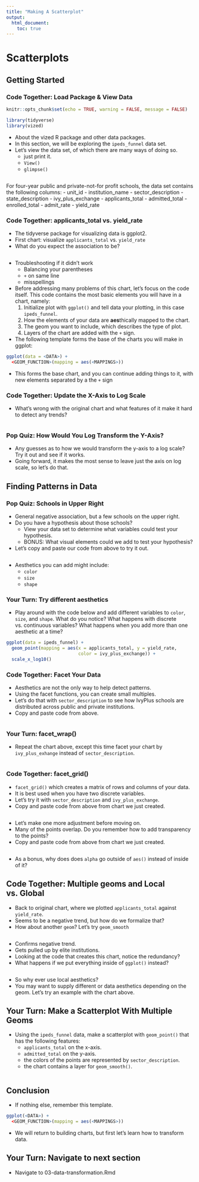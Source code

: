 ```yaml
---
title: "Making A Scatterplot"
output:
  html_document:
    toc: true
---
```


# Scatterplots

## Getting Started

### Code Together: Load Package & View Data

```r
knitr::opts_chunk$set(echo = TRUE, warning = FALSE, message = FALSE)

library(tidyverse)
library(vized)

```

- About the vized R package and other data packages.
- In this section, we will be exploring the `ipeds_funnel` data set.
- Let's view the data set, of which there are many ways of doing so.
    - just print it.
    - `View()`
    - `glimpse()`


```r


```

For four-year public and private-not-for profit schools, the data set contains the following columns:
    - unit_id
    - institution_name
    - sector_description
    - state_description
    - ivy_plus_exchange
    - applicants_total
    - admitted_total
    - enrolled_total
    - admit_rate
    - yield_rate
    
### Code Together: applicants_total vs. yield_rate

- The tidyverse package for visualizing data is ggplot2.
- First chart: visualize `applicants_total` vs. `yield_rate`
- What do you expect the association to be?


```r


```

- Troubleshooting if it didn't work
    - Balancing your parentheses
    - `+` on same line
    - misspellings

- Before addressing many problems of this chart, let's focus on the code itself.
This code contains the most basic elements you will have in a chart, namely:
  1. Initialize plot with `ggplot()` and tell data your plotting, in this case `ipeds_funnel`. 
  2. How the elements of your data are **aes**thically mapped to the chart. 
  3. The geom you want to include, which describes the type of plot.
  4. Layers of the chart are added with the `+` sign.

- The following template forms the base of the charts you will make in ggplot:

```r

ggplot(data = <DATA>) + 
  <GEOM_FUNCTION>(mapping = aes(<MAPPINGS>))

```

- This forms the base chart, and you can continue adding things to it, with new elements separated by a the `+` sign

### Code Together: Update the X-Axis to Log Scale

- What's wrong with the original chart and what features of it make it hard to detect any trends?

```r


```

### Pop Quiz: How Would You Log Transform the Y-Axis?

- Any guesses as to how we would transform the y-axis to a log scale? Try it out and see if it works.
- Going forward, it makes the most sense to leave just the axis on log scale, so let's do that.

## Finding Patterns in Data

### Pop Quiz: Schools in Upper Right

- General negative association, but a few schools on the upper right.
- Do you have a hypothesis about those schools?
    - View your data set to determine what variables could test your hypothesis.
    - BONUS: What visual elements could we add to test your hypothesis?
- Let's copy and paste our code from above to try it out.

```r


```

- Aesthetics you can add might include:
    - `color`
    - `size`
    - `shape`
    
### Your Turn: Try different aesthetics
    
-  Play around with the code below and add different variables to `color`, `size`, and `shape`. What do you notice? What happens with discrete vs. continuous variables? What happens when you add more than one aesthetic at a time?

```r

ggplot(data = ipeds_funnel) +
  geom_point(mapping = aes(x = applicants_total, y = yield_rate, 
                           color = ivy_plus_exchange)) +
  scale_x_log10()

```

### Code Together: Facet Your Data

- Aesthetics are not the only way to help detect patterns. 
- Using the facet functions, you can create small multiples.
- Let's do that with `sector_description` to see how IvyPlus schools are distributed across public and private institutions.
- Copy and paste code from above.


```r


```

### Your Turn: facet_wrap()

- Repeat the chart above, except this time facet your chart by `ivy_plus_exhange` instead of `sector_description`.

```r


```


### Code Together: facet_grid() 

- `facet_grid()` which creates a matrix of rows and columns of your data.
- It is best used when you have two discrete variables.
- Let's try it with `sector_description` and `ivy_plus_exchange`.
- Copy and paste code from above from chart we just created.


```r

```

- Let's make one more adjustment before moving on.
- Many of the points overlap. Do you remember how to add transparency to the points?
- Copy and paste code from above from chart we just created.

```r



```

- As a bonus, why does does `alpha` go outside of `aes()` instead of inside of it?

## Code Together: Multiple geoms and Local vs. Global

- Back to original chart, where we plotted `applicants_total` against `yield_rate`. 
- Seems to be a negative trend, but how do we formalize that?
- How about another `geom`? Let's try `geom_smooth`

```r


```

- Confirms negative trend.
- Gets pulled up by elite institutions.
- Looking at the code that creates this chart, notice the redundancy?
- What happens if we put everything inside of `ggplot()` instead?

```r


```

- So why ever use local aesthetics? 
- You may want to supply different or data aesthetics depending on the geom. Let's try an example with the chart above.

## Your Turn: Make a Scatterplot With Multiple Geoms

- Using the `ipeds_funnel` data, make a scatterplot with `geom_point()` that has the following features:
    - `applicants_total` on the x-axis.
    - `admitted_total` on the y-axis.
    - the colors of the points are represented by `sector_description`.
    - the chart contains a layer for `geom_smooth()`.
    
```r


```


## Conclusion

- If nothing else, remember this template.

```r

ggplot(<DATA>) + 
  <GEOM_FUNCTION>(mapping = aes(<MAPPINGS>))

```

- We will return to building charts, but first let's learn how to transform data.

## Your Turn: Navigate to next section

- Navigate to 03-data-transformation.Rmd
